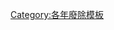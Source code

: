 <includeonly>{{Chronology category template/TEMPLATE
|year = {{{1|}}}{{{2|}}}
|portal1 = 年
|portal2 = 
|portal3 = 
|topic = 各國廢除
|explanation = '''[[{{{1}}}{{{2}}}年]]'''在各國廢除的組織、地點、獎項和比賽
|see_also = {{CCT/TABLE|{{{1|}}}{{{2|}}}|各國建立|type=see_also}}
|cat_year1  = [[Category:{{YEAR|{{{1|}}}{{{2|}}}}}廢除| ]]
|cat_year2  = [[Category:{{YEAR|{{{1|}}}{{{2|}}}}}各國| Disest]]
|cat_year3  = [[Category:{{DECADE|{{{1|}}}{{{2|}}}}}各國廢除|{{CCT/TABLE|{{{1|}}}{{{2|}}}|type=SORT}}]]
|cat_year4  = [[Category:各年各國廢除|{{CCT/TABLE|{{{1|}}}{{{2|}}}|type=SORT}}]]
|cat_year5  = 
}}</includeonly><noinclude>
{{Documentation}}
[[Category:各年廢除模板]]
</noinclude>